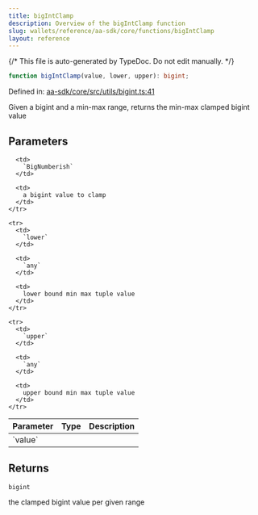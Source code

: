 ```yaml
---
title: bigIntClamp
description: Overview of the bigIntClamp function
slug: wallets/reference/aa-sdk/core/functions/bigIntClamp
layout: reference
---
```


{/* This file is auto-generated by TypeDoc. Do not edit manually. */}

```ts
function bigIntClamp(value, lower, upper): bigint;
```

Defined in: [aa-sdk/core/src/utils/bigint.ts:41](https://github.com/alchemyplatform/aa-sdk/blob/dc58c113ff1eeb06d4b3f76c505cbbaad47db8fc/aa-sdk/core/src/utils/bigint.ts#L41)

Given a bigint and a min-max range, returns the min-max clamped bigint value

## Parameters

<table>
  <thead>
    <tr>
      <th align="left">Parameter</th>
      <th align="left">Type</th>
      <th align="left">Description</th>
    </tr>
  </thead>

  <tbody>
    <tr>
      <td>
        `value`
      </td>

      <td>
        `BigNumberish`
      </td>

      <td>
        a bigint value to clamp
      </td>
    </tr>

    <tr>
      <td>
        `lower`
      </td>

      <td>
        `any`
      </td>

      <td>
        lower bound min max tuple value
      </td>
    </tr>

    <tr>
      <td>
        `upper`
      </td>

      <td>
        `any`
      </td>

      <td>
        upper bound min max tuple value
      </td>
    </tr>

  </tbody>
</table>

## Returns

`bigint`

the clamped bigint value per given range
